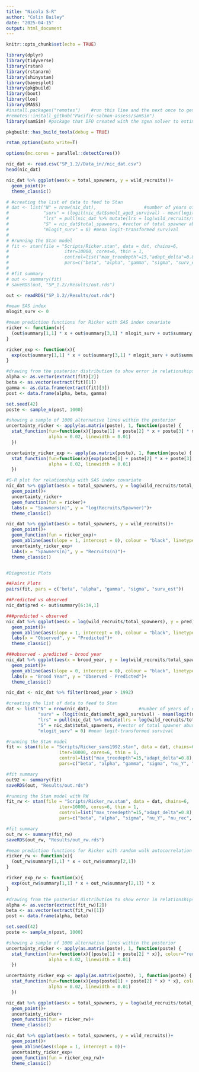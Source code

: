 ```yaml
---
title: "Nicola S-R"
author: "Colin Bailey"
date: "2025-04-15"
output: html_document
---
```


```r
knitr::opts_chunk$set(echo = TRUE)

library(dplyr)
library(tidyverse)
library(rstan)
library(rstanarm)
library(shinystan)
library(bayesplot)
library(pkgbuild)
library(boot)
library(loo)
library(MASS)
#install.packages("remotes")    #run this line and the next once to get access to the sgen solver that DFO has developed
#remotes::install_github("Pacific-salmon-assess/samSim")  
library(samSim) #package that DFO created with the sgen solver to estimate sgen given stock recruit parameters

pkgbuild::has_build_tools(debug = TRUE)

rstan_options(auto_write=T)

options(mc.cores = parallel::detectCores())

nic_dat <- read.csv("SP_1.2//Data_in//nic_dat.csv")
head(nic_dat)
```


```r

nic_dat %>% ggplot(aes(x = total_spawners, y = wild_recruits))+
  geom_point()+
  theme_classic()

```


```r

# #creating the list of data to feed to Stan
# dat <- list("N" = nrow(nic_dat),                  #number of years of data
#             "surv" = (logit(nic_dat$smolt_age3_survival) - mean(logit(nic_dat$smolt_age3_survival))) / sd(logit(nic_dat$smolt_age3_survival)), #logit-transformed smolt to age 3 adult survival
#             "lrs" = pull(nic_dat %>% mutate(lrs = log(wild_recruits/total_spawners)) %>% dplyr::select(lrs)),  #log natural origin recruits per spawner (HO & NO)
#             "S" = nic_dat$total_spawners, #vector of total spawner abundance
#             "mlogit_surv" = 0) #mean logit-transformed survival
# 
# #running the Stan model
# fit <- stan(file = "Scripts/Ricker.stan", data = dat, chains=6,
#                     iter=10000, cores=6, thin = 1,
#                     control=list("max_treedepth"=15,"adapt_delta"=0.8),
#                     pars=c("beta", "alpha", "gamma", "sigma", "surv_est", "nu_Y", "mu_gamma_Y", "nu_rec", "srep", "smsy_85", "smsy", "umsy"))
# 
# #fit summary
# out <- summary(fit)
# saveRDS(out, "SP_1.2//Results/out.rds")

out <- readRDS("SP_1.2//Results/out.rds")

```


```r

#mean SAS index
mlogit_surv <- 0

#mean prediction functions for Ricker with SAS index covariate
ricker <- function(x){
  (out$summary[1,1] * x + out$summary[3,1] * mlogit_surv + out$summary[2,1])
}

ricker_exp <- function(x){
  exp(out$summary[1,1] * x + out$summary[3,1] * mlogit_surv + out$summary[2,1]) * x
}

#drawing from the posterior distribution to show error in relationships
alpha <- as.vector(extract(fit)[2])
beta <- as.vector(extract(fit)[1])
gamma <- as.data.frame(extract(fit)[3])
post <- data.frame(alpha, beta, gamma)

set.seed(42)
poste <- sample_n(post, 1000)

#showing a sample of 1000 alternative lines within the posterior
uncertainty_ricker <- apply(as.matrix(poste), 1, function(poste) {
  stat_function(fun=function(x){(poste[1] + poste[2] * x + poste[3] * mlogit_surv)}, colour="blue",
                alpha = 0.02, linewidth = 0.01)
  })

uncertainty_ricker_exp <- apply(as.matrix(poste), 1, function(poste) {
  stat_function(fun=function(x){exp(poste[1] + poste[2] * x + poste[3] * mlogit_surv) * x}, colour="blue",
                alpha = 0.02, linewidth = 0.01)
  })

#S-R plot for relationship with SAS index covariate
nic_dat %>% ggplot(aes(x = total_spawners, y = log(wild_recruits/total_spawners)))+
  geom_point()+
  uncertainty_ricker+
  geom_function(fun = ricker)+
  labs(x = "Spawners(n)", y = "log(Recruits/Spawner)")+
  theme_classic()

nic_dat %>% ggplot(aes(x = total_spawners, y = wild_recruits))+
  geom_point()+
  geom_function(fun = ricker_exp)+
  geom_abline(aes(slope = 1, intercept = 0), colour = "black", linetype = "dashed")+
  uncertainty_ricker_exp+
  labs(x = "Spawners(n)", y = "Recruits(n)")+
  theme_classic()


#Diagnostic Plots

##Pairs Plots
pairs(fit, pars = c("beta", "alpha", "gamma", "sigma", "surv_est"))

##Predicted vs observed
nic_dat$pred <- out$summary[6:34,1]

###predicted ~ observed
nic_dat %>% ggplot(aes(x = log(wild_recruits/total_spawners), y = pred))+
  geom_point()+
  geom_abline(aes(slope = 1, intercept = 0), colour = "black", linetype = "dashed")+
  labs(x = "Observed", y = "Predicted")+
  theme_classic()

###observed - predicted ~ brood year
nic_dat %>% ggplot(aes(x = brood_year, y = log(wild_recruits/total_spawners) - pred))+
  geom_point()+
  geom_abline(aes(slope = 0, intercept = 0), colour = "black", linetype = "dashed")+
  labs(x = "Brood Year", y = "Observed - Predicted")+
  theme_classic()

```


```r
nic_dat <- nic_dat %>% filter(brood_year > 1992)

#creating the list of data to feed to Stan
dat <- list("N" = nrow(nic_dat),                  #number of years of data
            "surv" = (logit(nic_dat$smolt_age3_survival) - mean(logit(nic_dat$smolt_age3_survival))) / sd(logit(nic_dat$smolt_age3_survival)), #logit-transformed smolt to age 3 adult survival
            "lrs" = pull(nic_dat %>% mutate(lrs = log(wild_recruits/total_spawners)) %>% dplyr::select(lrs)),  #log natural origin recruits per spawner (HO & NO)
            "S" = nic_dat$total_spawners, #vector of total spawner abundance
            "mlogit_surv" = 0) #mean logit-transformed survival

#running the Stan model
fit <- stan(file = "Scripts/Ricker_sans1992.stan", data = dat, chains=6,
                    iter=10000, cores=6, thin = 1,
                    control=list("max_treedepth"=15,"adapt_delta"=0.8),
                    pars=c("beta", "alpha", "gamma", "sigma", "nu_Y", "mu_gamma_Y", "nu_rec", "srep", "smsy_85", "smsy", "umsy"))

#fit summary
out92 <- summary(fit)
saveRDS(out, "Results/out.rds")

#running the Stan model with RW
fit_rw <- stan(file = "Scripts/Ricker_rw.stan", data = dat, chains=6,
                    iter=10000, cores=6, thin = 1,
                    control=list("max_treedepth"=15,"adapt_delta"=0.8),
                    pars=c("beta", "alpha", "sigma", "nu_Y", "nu_rec", "srep", "smsy_85", "smsy", "umsy"))

#fit summary
out_rw <- summary(fit_rw)
saveRDS(out_rw, "Results/out_rw.rds")


```


```r

#mean prediction functions for Ricker with random walk autocorrelation and no SAS index parameter
ricker_rw <- function(x){
  (out_rw$summary[1,1] * x + out_rw$summary[2,1])
}

ricker_exp_rw <- function(x){
  exp(out_rw$summary[1,1] * x + out_rw$summary[2,1]) * x
}

#drawing from the posterior distribution to show error in relationships
alpha <- as.vector(extract(fit_rw)[2])
beta <- as.vector(extract(fit_rw)[1])
post <- data.frame(alpha, beta)

set.seed(42)
poste <- sample_n(post, 1000)

#showing a sample of 1000 alternative lines within the posterior
uncertainty_ricker <- apply(as.matrix(poste), 1, function(poste) {
  stat_function(fun=function(x){(poste[1] + poste[2] * x)}, colour="red",
                alpha = 0.02, linewidth = 0.01)
  })

uncertainty_ricker_exp <- apply(as.matrix(poste), 1, function(poste) {
  stat_function(fun=function(x){exp(poste[1] + poste[2] * x) * x}, colour="red",
                alpha = 0.02, linewidth = 0.01)
  })

nic_dat %>% ggplot(aes(x = total_spawners, y = log(wild_recruits/total_spawners)))+
  geom_point()+
  uncertainty_ricker+
  geom_function(fun = ricker_rw)+
  theme_classic()

nic_dat %>% ggplot(aes(x = total_spawners, y = wild_recruits))+
  geom_point()+
  geom_abline(aes(slope = 1, intercept = 0))+
  uncertainty_ricker_exp+
  geom_function(fun = ricker_exp_rw)+
  theme_classic()

```